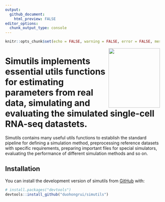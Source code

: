 ```yaml
---
output:
  github_document:
    html_preview: FALSE
editor_options: 
  chunk_output_type: console
---
```


```r
knitr::opts_chunk$set(echo = FALSE, warning = FALSE, error = FALSE, message = FALSE)
```

<img src="man/figures/simutils_logo.png" align="right" width = "167px" height="193px"/>

# Simutils implements essential utils functions for estimating parameters from real data, simulating and evaluating the simulated single-cell RNA-seq datastets.

Simutils contains many useful utils functions to establish the standard pipeline for defining a simulation method, preprocessing reference datasets with specific requirements, preparing important files for special simulators, evaluating the performance of different simulation methods and so on.

## Installation

You can install the development version of simutils from [GitHub](https://github.com/) with:

``` r
# install.packages("devtools")
devtools::install_github("duohongrui/simutils")
```
